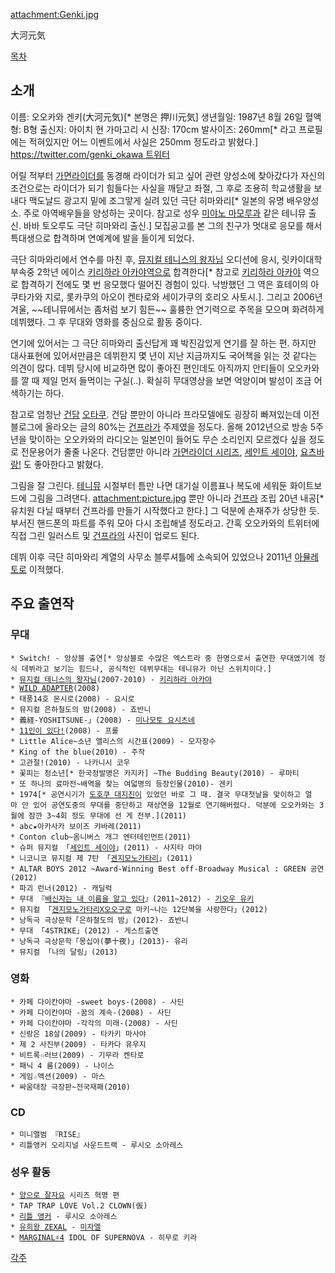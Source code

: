attachment:Genki.jpg

大河元気 

[[목차]]
== 소개 ==
이름: 오오카와 겐키(大河元気)[* 본명은 押川元気]
생년월일: 1987년 8월 26일
혈액형: B형
출신지: 아이치 현 가마고리 시
신장: 170cm
발사이즈: 260mm[* 라고 프로필에는 적혀있지만 어느 이벤트에서 사실은 250mm 정도라고 밝혔다.] 
[[https://twitter.com/genki_okawa 트위터]]

어릴 적부터 [[가면라이더]]를 동경해 라이더가 되고 싶어 관련 양성소에 찾아갔다가 자신의 조건으로는 라이더가 되기 힘들다는 사실을 깨닫고 좌절, 그 후로 조용히 학교생활을 보내다 맥도날드 광고지 밑에 조그맣게 실려 있던 극단 히마와리[* 일본의 유명 배우양성소. 주로 아역배우들을 양성하는 곳이다. 참고로 성우 [[미야노 마모루]]과 같은 테니뮤 출신. 바바 토오루도 극단 히마와리 출신.] 모집공고를 본 그의 친구가 멋대로 응모를 해서 특대생으로 합격하며 연예계에 발을 들이게 되었다. 

극단 히마와리에서 연수를 마친 후, [[뮤지컬 테니스의 왕자님]] 오디션에 응시, 릿카이대학 부속중 2학년 에이스 [[키리하라 아카야]]역으로 합격한다[* 참고로 [[키리하라 아카야]] 역으로 합격하기 전에도 몇 번 응모했다 떨어진 경험이 있다. 낙방했던 그 역은 효테이의 아쿠타가와 지로, 롯카쿠의 아오이 켄타로와 세이가쿠의 호리오 사토시.]. 그리고 2006년 겨울, ~~테니뮤에서는 좀처럼 보기 힘든~~ 훌륭한 연기력으로 주목을 모으며 화려하게 데뷔했다. 그 후 무대와 영화를 중심으로 활동 중이다. 

연기에 있어서는 그 극단 히마와리 출신답게 꽤 박진감있게 연기를 잘 하는 편. 하지만 대사표현에 있어서만큼은 데뷔한지 몇 년이 지난 지금까지도 국어책을 읽는 것 같다는 의견이 많다. 데뷔 당시에 비교하면 많이 좋아진 편인데도 아직까지 안티들이 오오카와를 깔 때 제일 먼저 들먹이는 구실(..). 확실히 무대영상을 보면 억양이며 발성이 조금 어색하기는 하다.

참고로 엄청난 [[건담]] [[오타쿠]]. 건담 뿐만이 아니라 프라모델에도 굉장히 빠져있는데 이전 블로그에 올라오는 글의 80%는 [[건프라]]가 주제였을 정도다. 올해 2012년으로 방송 5주년을 맞이하는 오오카와의 라디오는 일본인이 들어도 무슨 소리인지 모르겠다 싶을 정도로 전문용어가 줄줄 나온다. 건담뿐만 아니라 [[가면라이더 시리즈]], [[세인트 세이야]], [[요츠바랑!]] 도 좋아한다고 밝혔다. 

그림을 잘 그린다. [[테니뮤]] 시절부터 틈만 나면 대기실 이름표나 복도에 세워둔 화이트보드에 그림을 그려댄다. 
attachment:picture.jpg
뿐만 아니라 [[건프라]] 조립 20년 내공[* 유치원 다닐 때부터 건프라를 만들기 시작했다고 한다.] 그 덕분에 손재주가 상당한 듯. 부서진 핸드폰의 파트를 주워 모아 다시 조립해낼 정도라고. 간혹 오오카와의 트위터에 직접 그린 일러스트 및 [[건프라]]의 사진이 업로드 된다. 

데뷔 이후 극단 히마와리 계열의 사무소 블루셔틀에 소속되어 있었으나 2011년 [[아뮬레토]]로 이적했다. 

== 주요 출연작 ==
=== 무대 ===
 * Switch! - 앙상블 출연[* 앙상블로 수많은 엑스트라 중 한명으로서 출연한 무대였기에 정식 데뷔라고 보기는 힘드나, 공식적인 데뷔무대는 테니뮤가 아닌 스위치이다.] 
 * [[뮤지컬 테니스의 왕자님]](2007-2010) - [[키리하라 아카야]]  
 * [[WILD ADAPTER]](2008)
 * 태풍14호 몬시로(2008) - 요시로
 * 뮤지컬 은하철도의 밤(2008) - 죠반니
 * 義経-YOSHITSUNE-」(2008) - [[미나모토 요시츠네]]
 * [[11인이 있다!]](2008) - 프롤
 * Little Alice~소년 앨리스의 시간표(2009) - 모자장수
 * King of the blue(2010) - 주작
 * 고관절!(2010) - 나카니시 코우
 * 꽃피는 청소년[* 한국정발명은 카지카] ~The Budding Beauty(2010) - 루마티
 * 또 하나의 료마전~배역을 찾는 여덟명의 등장인물(2010)- 겐키
 * 1974[* 공연시기가 [[도호쿠 대지진]]이 있었던 바로 그 때. 결국 무대첫날을 맞이하고 얼마 안 있어 공연도중의 무대를 중단하고 재상연을 12월로 연기해버렸다. 덕분에 오오카와는 3월에 잠깐 3~4회 정도 무대에 선 게 전부.](2011)
 * abc★아카사카 보이즈 캬바레(2011)
 * Conton club~옴니버스 개그 엔터테인먼트(2011)
 * 슈퍼 뮤지컬 「[[세인트 세이야]]」(2011) - 사지타 마야
 * 니코니코 뮤지컬 제 7탄 「[[겐지모노가타리]]」(2011)
 * ALTAR BOYS 2012 ~Award-Winning Best off-Broadway Musical : GREEN 공연(2012)
 * 파괴 런너(2012) - 캐딜럭
 * 무대 『[[배신자는 내 이름을 알고 있다]]』(2011~2012) - [[기오우 유키]] 
 * 뮤지컬 「[[겐지모노가타리]]X오오구로 마키~나는 12단복을 사랑한다」(2012)
 * 낭독극 극상문학「은하철도의 밤」(2012)- 죠반니
 * 무대 「4STRIKE」(2012) - 게스트출연
 * 낭독극 극상문학「몽십야(夢十夜)」(2013)- 유리
 * 뮤지컬 「나의 달링」(2013)


=== 영화 ===
 * 카페 다이칸야마 -sweet boys-(2008) - 사딘
 * 카페 다이칸야마 -꿈의 계속-(2008) - 사딘
 * 카페 다이칸야마 -각각의 미래-(2008) - 사딘
 * 신랑은 18살(2009) - 타카키 마사야
 * 제 2 사진부(2009) - 타카다 유우지
 * 비트록☆러브(2009) - 기무라 켄타로
 * 패닉 4 룸(2009) - 나이스
 * 게임☆액션(2009) - 마스
 * 싸움대장 극장판~전국재패(2010)


=== CD ===
 * 미니앨범 『RISE』
 * 리틀앵커 오리지널 사운드트랙 - 루시오 소아레스

=== 성우 활동 ===
 * [[양으로 잘자요]] 시리즈 혁명 편 
 * TAP TRAP LOVE Vol.2 CLOWN(仮)
 * [[리틀 앵커]] - 루시오 소아레스
 * [[유희왕 ZEXAL]] - [[미자엘]]
 * [[MARGINAL♯4]] IDOL OF SUPERNOVA - 히무로 키라

[[각주]]
